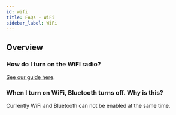 ```yaml
---
id: wifi
title: FAQs - WiFi
sidebar_label: WiFi
---
```


## Overview

### How do I turn on the WiFI radio?

[See our guide here](/docs/settings/wifi).

### When I turn on WiFi, Bluetooth turns off. Why is this?

Currently WiFi and Bluetooth can not be enabled at the same time.
